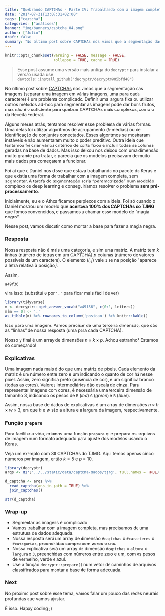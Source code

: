 ```yaml
---
title: "Quebrando CAPTCHAs - Parte IV: Trabalhando com a imagem completa"
date: "2017-07-31T13:07:31+02:00"
tags: ["captcha"]
categories: ["análises"]
banner: "img/banners/captcha_04.png"
author: ["Julio"]
draft: false
summary: "No último post sobre CAPTCHAs nós vimos que a segmentação das imagens é um problema complicado. O Daniel nos disse que estava trabalhando no pacote do Keras e que existia uma forma de trabalhar com a imagem completa, sem segmentar. Foi só quando ele mostrou um acerto de 100% em um CAPTCHA que fomos convencidos, e passamos a chamar esse modelo de..."
---
```


```r
knitr::opts_chunk$set(warning = FALSE, message = FALSE, 
                      collapse = TRUE, cache = TRUE)
```

> Esse post assume uma versão mais antiga do `decryptr` para instalar a versão usada use: `devtools::install_github("decryptr/decryptr@05bfd48")`

No último post sobre [CAPTCHAs](http://curso-r.com/tags/captcha/) nós vimos que a segmentação das imagens (separar uma imagem em várias imagens, uma para cada caractere) é um problema complicado. Definir uma largura fixa ou utilizar outros métodos ad-hoc para segmentar as imagens pode dar bons frutos, mas não é o suficiente para quebrar CAPTCHAs mais complexos, como o da Receita Federal.

Alguns meses atrás, tentamos resolver esse problema de várias formas. Uma delas foi utilizar algoritmos de agrupamento ($k$-médias) ou de identificação de conjuntos conectados. Esses algoritmos se mostraram instáveis e não aumentaram muito o poder preditivo. Outra ideia que tentamos foi criar vários critérios de corte fixos e incluir todas as colunas geradas na base de dados. Mas isso deixou nos deixou com uma dimensão muito grande pra tratar, e parecia que os modelos precisavam de muito mais dados pra começarem a funcionar.

Foi aí que o Daniel nos disse que estava trabalhando no pacote do Keras e que existia uma forma de trabalhar com a imagem completa, sem segmentar. A tarefa de segmentação seria "parametrizada" num modelão complexo de deep learning e conseguiríamos resolver o problema **sem pré-processamento**.

Inicialmente, eu e o Athos ficamos perplexos com a ideia. Foi só quando o Daniel mostrou um modelo que **acertava 100% dos CAPTCHAs do TJMG** que fomos convencidos, e passamos a chamar esse modelo de "magia negra".

Nesse post, vamos discutir como montar a base para fazer a magia negra.

### Resposta

Nossa resposta não é mais uma categoria, e sim uma matriz. A matriz tem $k$ linhas (número de letras em um CAPTCHA) $p$ colunas (número de valores possíveis de um caractere). O elemento $(i,j)$ vale `1` se na posição $i$ aparece a letra relativa à posição $j$.

Assim, 

```
a49f36
```

vira isso: (substituí `0` por `'.'` para ficar mais fácil de ver)

```r
library(tidyverse)
m <- decryptr:::get_answer_vocab("a49f36", c(0:9, letters))
m[m == 0] <- '.'
as_tibble(m) %>% rownames_to_column('posicao') %>% knitr::kable()
```

Isso para uma imagem. Vamos precisar de uma terceira dimensão, que são as "linhas" de nossa resposta (uma para cada CAPTCHA).

Nosso `y` final é um array de dimensões $n \times k \times p$. Achou estranho? Estamos só começando!

### Explicativas

Uma imagem nada mais é do que uma matriz de pixels. Cada elemento da matriz é um número entre zero e um indicando o quanto de cor há nesse pixel. Assim, zero significa preto (ausência de cor), e um significa branco (todas as cores). Valores intermediários dão escala de cinza. Para representar imagens com cores, é necessária uma terceira dimensão de tamanho 3, indicando os pesos de `R` (*red*) `G` (*green*) e `B` (*blue*).

Assim, nossa base de dados de explicativas é um array de dimensões $n \times h \times w \times 3$, em que $h$ e $w$ são a altura e a largura da imagem, respectivamente.

### Função `prepare`

Para facilitar a vida, criamos uma função `prepare` que prepara os arquivos de imagem num formato adequado para ajuste dos modelos usando o Keras.

Veja um exemplo com 30 CAPTCHAs do TJMG. Aqui temos apenas cinco números por imagem, então $k=5$ e $p=10$.

```r
library(decryptr)
arqs <- dir('../../static/data/captcha-dados/tjmg', full.names = TRUE)

d_captcha <- arqs %>% 
  read_captcha(ans_in_path = TRUE) %>%
  join_captchas()

str(d_captcha)
```

### Wrap-up

- Segmentar as imagens é complicado
- Vamos trabalhar com a imagem completa, mas precisamos de uma estrutura de dados adequada.
- Nossa resposta será um array de dimensão `#captchas` x `#caracteres` x `#categorias`, preenchidas sempre com zeros e uns.
- Nossa explicativa será um array de dimensão `#captchas` x `altura` x `largura` x `3`, preenchidas com números entre zero e um, com os pesos de vermelho, verde e azul.
- Use a função `decryptr::prepare()` num vetor de caminhos de arquivos classificados para montar a base de forma adequada.

### Next

No próximo post sobre esse tema, vamos falar um pouco das redes neurais profundas que vamos ajustar.

É isso. Happy coding ;)
